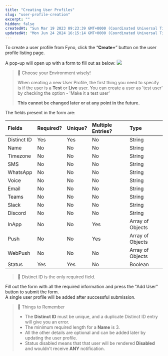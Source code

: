 ```yaml
---
title: "Creating User Profiles"
slug: "user-profile-creation"
excerpt: ""
hidden: false
createdAt: "Sun Mar 19 2023 09:23:39 GMT+0000 (Coordinated Universal Time)"
updatedAt: "Mon Jun 24 2024 16:15:14 GMT+0000 (Coordinated Universal Time)"
---
```


To create a user profile from Fyno, click the “**Create+**” button on the user profile listing page.

A pop-up will open up with a form to fill out as below:
![](https://files.readme.io/1351a28-add_user.png)

> 🚧 Choose your Environment wisely!
>
> When creating a new User Profile, the first thing you need to specify is if the user is a **Test** or **Live** user. You can create a user as 'test user' by checking the option - 'Make it a test user'
>
> **This cannot be changed later or at any point in the future.**

The fields present in the form are:

| Fields      | Required? | Unique? | Multiple Entries? | Type             |
| :---------- | :-------- | :------ | :---------------- | :--------------- |
| Distinct ID | Yes       | Yes     | No                | String           |
| Name        | No        | No      | No                | String           |
| Timezone    | No        | No      | No                | String           |
| SMS         | No        | No      | No                | String           |
| WhatsApp    | No        | No      | No                | String           |
| Voice       | No        | No      | No                | String           |
| Email       | No        | No      | No                | String           |
| Teams       | No        | No      | No                | String           |
| Slack       | No        | No      | No                | String           |
| Discord     | No        | No      | No                | String           |
| InApp       | No        | No      | Yes               | Array of Objects |
| Push        | No        | No      | Yes               | Array of Objects |
| WebPush     | No        | No      | No                | Array of Objects |
| Status      | Yes       | Yes     | No                | Boolean          |

> 📘 Distinct ID is the only required field.

Fill out the form with all the required information and press the "Add User" button to submit the form.  
A single user profile will be added after successful submission.

> 📘 Things to Remember
>
> -   The **Distinct ID** must be unique, and a duplicate Distinct ID entry will give you an error.
> -   The minimum required length for a **Name** is 3.
> -   All the other details are optional and can be added later by updating the user profile.
> -   Status disabled means that that user will be rendered **Disabled** and wouldn't receive **ANY** notification.
